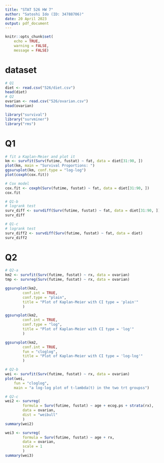 ```yaml
---
title: "STAT 526 HW 7"
author: "Satoshi Ido (ID: 34788706)"
date: 20 April 2023
output: pdf_document
---
```


```r
knitr::opts_chunk$set(
    echo = TRUE,
    warning = FALSE,
    message = FALSE)
```

# dataset
```r
# Q1
diet <- read.csv("526/diet.csv")
head(diet)
# Q2
ovarian <- read.csv("526/ovarian.csv")
head(ovarian)
```

```r
library("survival")
library("survminer")
library("rms")
```

# Q1
```r
# fit a Kaplan-Meier and plot it
km <- survfit(Surv(futime, fustat) ~ fat, data = diet[31:90, ])
plot(km, main = "Survival Proportions: ")
ggsurvplot(km, conf.type = "log-log")
plot(coxph(cox.fit))

# Cox model
cox.fit <- coxph(Surv(futime, fustat) ~ fat, data = diet[31:90, ])
cox.fit

# Q1-b
# logrank test
surv_diff <- survdiff(Surv(futime, fustat) ~ fat, data = diet[31:90, ])
surv_diff

# Q1-c
# logrank test
surv_diff2 <- survdiff(Surv(futime, fustat) ~ fat, data = diet)
surv_diff2

```

# Q2
```r
# Q2-a
km2 <- survfit(Surv(futime, fustat) ~ rx, data = ovarian)
tmp <- survreg(Surv(futime, fustat) ~ rx, data = ovarian)

ggsurvplot(km2,
        conf.int = TRUE,
        conf.type = "plain",
        title = "Plot of Kaplan-Meier with CI type = 'plain'"
        )

ggsurvplot(km2,
        conf.int = TRUE,
        conf.type = "log",
        title = "Plot of Kaplan-Meier with CI type = 'log'"
        )

ggsurvplot(km2,
        conf.int = TRUE,
        fun = "cloglog",
        title = "Plot of Kaplan-Meier with CI type = 'log-log'"
        )

# Q2-b
wei <- survfit(Surv(futime, fustat) ~ rx, data = ovarian)
plot(wei,
    fun = "cloglog",
    main = "a log-log plot of t-lambda(t) in the two trt groupss")

# Q2-c
wei2 <- survreg(
        formula = Surv(futime, fustat) ~ age + ecog.ps + strata(rx),
        data = ovarian,
        dist = "weibull"
        )
summary(wei2)

wei3 <- survreg(
        formula = Surv(futime, fustat) ~ age + rx,
        data = ovarian,
        scale = 1
        )
summary(wei3)
```